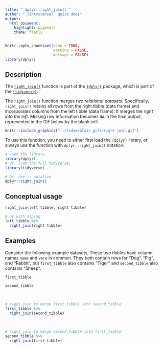 ```yaml
---
title: "`dplyr::right_join()`"
author: "`{introverse}` quick docs"
output: 
  html_document:
    highlight: pygments
    theme: flatly
---
```



```r
knitr::opts_chunk$set(echo = TRUE, 
                      warning = FALSE, 
                      message = FALSE)
library(dplyr)
```


## Description

The [`right_join()`](https://dplyr.tidyverse.org/reference/right_join.html) function is part of the [`{dplyr}`](https://dplyr.tidyverse.org/) package, which is part of the [`{tidyverse}`](https://www.tidyverse.org/).

The `right_join()` function merges _two relational datasets_. Specifically, `right_join()` retains all rows from the right tibble (data frame) and incorporates columns from the left tibble (data frame): It merges the _right into the left._ Missing row information becomes `NA` in the final output, represented in the GIF below by the blank cell.

```r
knitr::include_graphics("../tidyexplain_gifs/right-join.gif")
```


<!-- Add the following if the topic is a function that does NOT come with base R, and uncomment/fill in the subsequent multiline HTML comment: -->
To use this function, you need to either first load the `{dplyr}` library, or always use the function with `dplyr::right_join()` notation.

```r
# Load the library
library(dplyr)
# Or, load the full tidyverse:
library(tidyverse)

# Or, use :: notation
dplyr::right_join()
```


## Conceptual usage 

```r
right_join(left tibble, right tibble)

# or with piping:
left tibble %>%
  right_join(right tibble)
```

## Examples

Consider the following example datasets, These two tibbles have column names `name` and `vore` in common. They both contain rows for "Dog", "Pig", and "Rabbit", but `first_tibble` also contains "Tiger" and `second_tibble` also contains "Sheep".

```r
first_tibble

second_tibble
```

<br>


```r
# right_join to merge first_tibble into second_tibble
first_tibble %>%
  right_join(second_tibble)
```

<br>

```r
# right_join to merge second_tibble into first_tibble
second_tibble %>%
  right_join(first_tibble)
```
